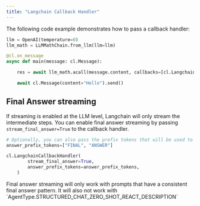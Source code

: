 ```yaml
---
title: "Langchain Callback Handler"
---
```


The following code example demonstrates how to pass a callback handler:

```python
llm = OpenAI(temperature=0)
llm_math = LLMMathChain.from_llm(llm=llm)

@cl.on_message
async def main(message: cl.Message):

    res = await llm_math.acall(message.content, callbacks=[cl.LangchainCallbackHandler()])

    await cl.Message(content="Hello").send()
```

## Final Answer streaming

If streaming is enabled at the LLM level, Langchain will only stream the intermediate steps. You can enable final answer streaming by passing `stream_final_answer=True` to the callback handler.

```python
# Optionally, you can also pass the prefix tokens that will be used to identify the final answer
answer_prefix_tokens=["FINAL", "ANSWER"]

cl.LangchainCallbackHandler(
        stream_final_answer=True,
        answer_prefix_tokens=answer_prefix_tokens,
    )
```

<Warning>
  Final answer streaming will only work with prompts that have a consistent
  final answer pattern. It will also not work with
  `AgentType.STRUCTURED_CHAT_ZERO_SHOT_REACT_DESCRIPTION`
</Warning>
